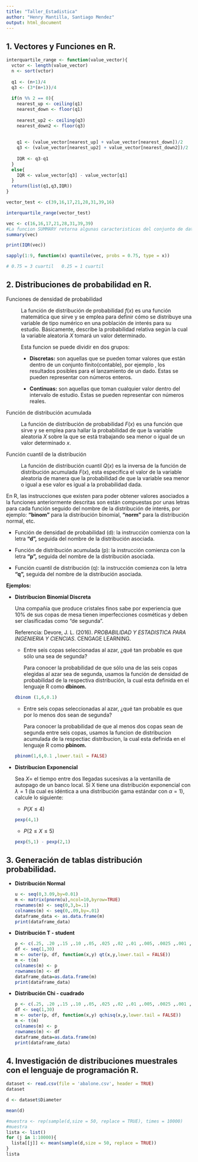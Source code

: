 ```yaml
---
title: "Taller_Estadistica"
author: "Henry Mantilla, Santiago Mendez"
output: html_document
---
```


## **1. Vectores y Funciones en R.**

```r
interquartile_range <- function(value_vector){
  vctor <- length(value_vector)
  n <- sort(vctor)
  
  q1 <- (n+1)/4
  q3 <- (3*(n+1))/4
  
  if(n %% 2 == 0){
    nearest_up <- ceiling(q1)
    nearest_down <- floor(q1)
    
    nearest_up2 <- ceiling(q3)
    nearest_down2 <- floor(q3)
    
    
    q1 <- (value_vector[nearest_up] + value_vector[nearest_down])/2
    q3 <- (value_vector[nearest_up2] + value_vector[nearest_down2])/2
    
    IQR <- q3-q1
  }
  else{
    IQR <- value_vector[q3] - value_vector[q1]
  }
  return(list(q1,q3,IQR))
}
```

```r
vector_test <- c(39,16,17,21,28,31,39,16)

interquartile_range(vector_test)
```

```r
vec <- c(16,16,17,21,28,31,39,39)
#La funcion SUMMARY retorna algunas caracteristicas del conjunto de datos del vector, el valor de los cuartiles son diferentes a los que calculamos manualmente, por que? no sé.
summary(vec)
```

```r
print(IQR(vec))
```

```r
sapply(1:9, function(x) quantile(vec, probs = 0.75, type = x))

# 0.75 = 3 cuartil   0.25 = 1 cuartil
```

## **2. Distribuciones de probabilidad en R.**

Funciones de densidad de probabilidad

:   La función de distribución de probabilidad $f(x)$ es una función matemática que sirve y se emplea para definir cómo se distribuye una variable de tipo numérico en una población de interés para su estudio. Básicamente, describe la probabilidad relativa según la cual la variable aleatoria $X$ tomará un valor determinado.

    Esta funcion se puede dividir en dos grupos:

    -   **Discretas:** son aquellas que se pueden tomar valores que están dentro de un conjunto finito(contable), por ejemplo , los resultados posibles para el lanzamiento de un dado. Estas se pueden representar con números enteros.

    -   **Continuas:** son aquellas que toman cualquier valor dentro del intervalo de estudio. Estas se pueden representar con números reales.

Función de distribución acumulada

:   La función de distribución de probabilidad $F(x)$ es una función que sirve y se emplea para hallar la probabilidad de que la variable aleatoria $X$ sobre la que se está trabajando sea menor o igual de un valor determinado $x$.

Función cuantil de la distribución

:   La función de distribución cuantil $Q(x)$ es la inversa de la función de distribución acumulada $F(x)$, esta especifica el valor de la variable aleatoria de manera que la probabilidad de que la variable sea menor o igual a ese valor es igual a la probabilidad dada.

En R, las instrucciones que existen para poder obtener valores asociados a la funciones anteriormente descritas son están compuestas por unas letras para cada función seguido del nombre de la distribución de interés, por ejemplo: **"binom"** para la distribución binomial, **"norm"** para la distribución normal, etc.

-   Función de densidad de probabilidad (d): la instrucción comienza con la letra **"d",** seguida del nombre de la distribución asociada.

-   Función de distribución acumulada (p): la instrucción comienza con la letra **"p",** seguida del nombre de la distribución asociada.

-   Función cuantil de distribución (q): la instrucción comienza con la letra **"q",** seguida del nombre de la distribución asociada.

**Ejemplos:**

-   **Distribucion Binomial Discreta**

    Una compañía que produce cristales finos sabe por experiencia que 10% de sus copas de mesa tienen imperfecciones cosméticas y deben ser clasificadas como "de segunda".

    Referencia: Devore, J. L. (2016). *PROBABILIDAD Y ESTADISTICA PARA INGENIERIA Y CIENCIAS*. CENGAGE LEARNING.

    -   Entre seis copas seleccionadas al azar, ¿qué tan probable es que sólo una sea de segunda?

        Para conocer la probabilidad de que sólo una de las seis copas elegidas al azar sea de segunda, usamos la función de densidad de probabilidad de la respectiva distribución, la cual esta definida en el lenguaje R como **dbinom.**

    ```r
    dbinom (1,6,0.1)
    ```

    -   Entre seis copas seleccionadas al azar, ¿qué tan probable es que por lo menos dos sean de segunda?

        Para conocer la probabilidad de que al menos dos copas sean de segunda entre seis copas, usamos la funcion de distribucion acumulada de la respectiac distribucion, la cual esta definida en el lenguaje R como **pbinom.**

    ```r
    pbinom(1,6,0.1 ,lower.tail = FALSE)
    ```

-   **Distribucion Exponencial**

    Sea $X =$ el tiempo entre dos llegadas sucesivas a la ventanilla de autopago de un banco local. Si X tiene una distribución exponencial con $\lambda = 1$ (la cual es idéntica a una distribución gama estándar con $\alpha = 1$), calcule lo siguiente:

    -   $P(X \leq 4)$

    ```r
    pexp(4,1)
    ```

    -   $P(2 \leq X \leq 5)$

    ```r
    pexp(5,1) - pexp(2,1)
    ```

## **3. Generación de tablas distribución probabilidad.**

-   **Distribución Normal**

    ```r
    u <- seq(0,3.09,by=0.01)
    m <- matrix(pnorm(u),ncol=10,byrow=TRUE)
    rownames(m) <- seq(0,3,b=.1)
    colnames(m) <- seq(0,.09,by=.01)
    dataframe_data <- as.data.frame(m)
    print(dataframe_data)
    ```

-   **Distribución T - student**

    ```r
    p <- c(.25, .20 ,.15 ,.10 ,.05, .025 ,.02 ,.01 ,.005, .0025 ,.001 ,.0005)
    df <- seq(1,30)
    m <- outer(p, df, function(x,y) qt(x,y,lower.tail = FALSE))
    m <- t(m)
    colnames(m) <- p
    rownames(m) <- df
    dataframe_data=as.data.frame(m)
    print(dataframe_data)
    ```

-   **Distribución Chi - cuadrado**

    ```r
    p <- c(.25, .20 ,.15 ,.10 ,.05, .025 ,.02 ,.01 ,.005, .0025 ,.001 ,.0005)
    df <- seq(1,30)
    m <- outer(p, df, function(x,y) qchisq(x,y,lower.tail = FALSE))
    m <- t(m)
    colnames(m) <- p
    rownames(m) <- df
    dataframe_data=as.data.frame(m)
    print(dataframe_data)
    ```

## **4. Investigación de distribuciones muestrales con el lenguaje de programación R.**

```r
dataset <- read.csv(file = 'abalone.csv', header = TRUE)
dataset
```

```r
d <- dataset$Diameter
```

```r
mean(d)
```

```r
#muestra <- rep(sample(d,size = 50, replace = TRUE), times = 10000)
#muestra
lista <- list()
for (j in 1:10000){
  lista[[j]] <- mean(sample(d,size = 50, replace = TRUE))
}
lista
```
